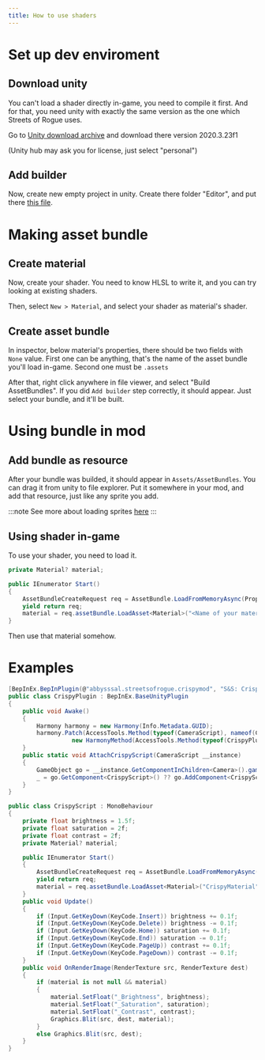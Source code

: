 ```yaml
---
title: How to use shaders
---
```


# Set up dev enviroment

## Download unity

You can't load a shader directly in-game, you need to compile it first. And for that, you need unity with exactly the same version as the one which Streets of Rogue uses.

Go to [Unity download archive](https://unity.com/releases/editor/archive) and download there version 2020.3.23f1

(Unity hub may ask you for license, just select "personal")

## Add builder

Now, create new empty project in unity. Create there folder "Editor", and put there [this file](https://fastdl.raftmodding.com/AssetBundleBuilder.zip).

# Making asset bundle

## Create material

Now, create your shader. You need to know HLSL to write it, and you can try looking at existing shaders.

Then, select `New > Material`, and select your shader as material's shader.

## Create asset bundle

In inspector, below material's properties, there should be two fields with `None` value.
First one can be anything, that's the name of the asset bundle you'll load in-game. Second one must be `.assets`

After that, right click anywhere in file viewer, and select "Build AssetBundles". If you did `Add builder` step correctly, it should appear.
Just select your bundle, and it'll be built.

# Using bundle in mod

## Add bundle as resource

After your bundle was builded, it should appear in `Assets/AssetBundles`.
You can drag it from unity to file explorer. Put it somewhere in your mod, and add that resource, just like any sprite you add.

:::note
See more about loading sprites [here](./resources)
:::

## Using shader in-game

To use your shader, you need to load it.

```csharp
private Material? material;

public IEnumerator Start()
{
    AssetBundleCreateRequest req = AssetBundle.LoadFromMemoryAsync(Properties.Resources.CrispyBundle);
    yield return req;
    material = req.assetBundle.LoadAsset<Material>("<Name of your material>");
}
```

Then use that material somehow.

# Examples


```csharp
[BepInEx.BepInPlugin(@"abbysssal.streetsofrogue.crispymod", "S&S: Crispy Mod", "1.0.0")]
public class CrispyPlugin : BepInEx.BaseUnityPlugin
{
    public void Awake()
    {
        Harmony harmony = new Harmony(Info.Metadata.GUID);
        harmony.Patch(AccessTools.Method(typeof(CameraScript), nameof(CameraScript.RealStart)), null,
                  new HarmonyMethod(AccessTools.Method(typeof(CrispyPlugin), nameof(AttachCrispyScript))));
    }
    public static void AttachCrispyScript(CameraScript __instance)
    {
        GameObject go = __instance.GetComponentInChildren<Camera>().gameObject;
        _ = go.GetComponent<CrispyScript>() ?? go.AddComponent<CrispyScript>();
    }
}

public class CrispyScript : MonoBehaviour
{
    private float brightness = 1.5f;
    private float saturation = 2f;
    private float contrast = 2f;
    private Material? material;

    public IEnumerator Start()
    {
        AssetBundleCreateRequest req = AssetBundle.LoadFromMemoryAsync(Properties.Resources.CrispyBundle);
        yield return req;
        material = req.assetBundle.LoadAsset<Material>("CrispyMaterial");
    }
    public void Update()
    {
        if (Input.GetKeyDown(KeyCode.Insert)) brightness += 0.1f;
        if (Input.GetKeyDown(KeyCode.Delete)) brightness -= 0.1f;
        if (Input.GetKeyDown(KeyCode.Home)) saturation += 0.1f;
        if (Input.GetKeyDown(KeyCode.End)) saturation -= 0.1f;
        if (Input.GetKeyDown(KeyCode.PageUp)) contrast += 0.1f;
        if (Input.GetKeyDown(KeyCode.PageDown)) contrast -= 0.1f;
    }
    public void OnRenderImage(RenderTexture src, RenderTexture dest)
    {
        if (material is not null && material)
        {
            material.SetFloat("_Brightness", brightness);
            material.SetFloat("_Saturation", saturation);
            material.SetFloat("_Contrast", contrast);
            Graphics.Blit(src, dest, material);
        }
        else Graphics.Blit(src, dest);
    }
}
```

